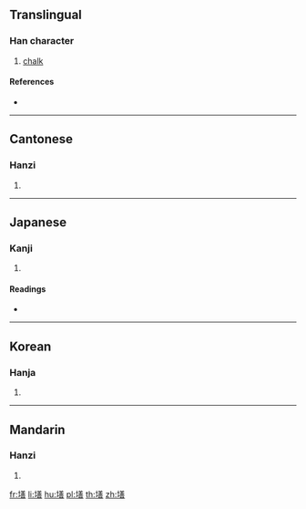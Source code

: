 {{character info/new}}
==Translingual==

===Han character===
{{Han char|rn=32|rad=土|as=12|sn=15|four=48161|canj=GTGR,GTTR|ids=⿰土善}}

# [[chalk]]

====References====
* {{Han ref|kx=0238.320|dkj=05461|dj=0477.170|hdz=10489.050|uh=58A1|ud=22689|bh=E552|bd=58706}}

----

==Cantonese==

===Hanzi===
{{yue-hanzi|jyut=|y=sin6}}

# {{defn|lang=yue|sort=土12}}

----

==Japanese==

===Kanji===
{{ja-kanji|grade=|rs=土12}}

# {{defn|lang=ja|sort=土12}}

====Readings====
* {{ja-readings|on=[[せん]] (sen), [[ぜん]] (zen)|kun=[[しろつち]] (shirotsuchi)}}

----

==Korean==

===Hanja===
{{ko-hanja|hangeul=선|rv=seon|mr=sŏn}}

# {{defn|lang=ko|sort=土12}}

----

==Mandarin==

===Hanzi===
{{cmn-hanzi|pin=[[shàn]] ([[shan4]])|wg=shan<sup>4</sup>}}

# {{defn|lang=cmn|sort=土12}}

[[fr:墡]]
[[li:墡]]
[[hu:墡]]
[[pl:墡]]
[[th:墡]]
[[zh:墡]]